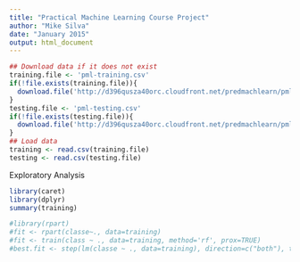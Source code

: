 ```yaml
---
title: "Practical Machine Learning Course Project"
author: "Mike Silva"
date: "January 2015"
output: html_document
---
```


```r
## Download data if it does not exist
training.file <- 'pml-training.csv'
if(!file.exists(training.file)){
  download.file('http://d396qusza40orc.cloudfront.net/predmachlearn/pml-training.csv', training.file)
}
testing.file <- 'pml-testing.csv'
if(!file.exists(testing.file)){
  download.file('http://d396qusza40orc.cloudfront.net/predmachlearn/pml-testing.csv', testing.file)
}
## Load data
training <- read.csv(training.file)
testing <- read.csv(testing.file)
```

Exploratory Analysis
```r
library(caret)
library(dplyr)
summary(training)


```
```r
#library(rpart)
#fit <- rpart(classe~., data=training)
#fit <- train(class ~ ., data=training, method='rf', prox=TRUE)
#best.fit <- step(lm(classe ~ ., data=training), direction=c("both"), trace=0)
```
